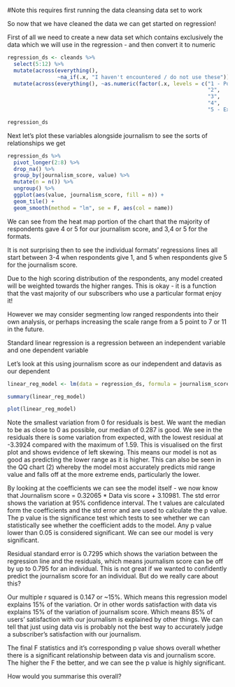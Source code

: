 #Note this requires first running the data cleansing data set to work

So now that we have cleaned the data we can get started on regression!

First of all we need to create a new data set which contains exclusively the data
which we will use in the regression - and then convert it to numeric

```r
regression_ds <- cleands %>% 
  select(5:12) %>% 
  mutate(across(everything(), 
                ~na_if(.x, "I haven't encountered / do not use these"))) %>% 
  mutate(across(everything(), ~as.numeric(factor(.x, levels = c("1 - Poor",
                                                                "2",
                                                                "3",
                                                                "4",
                                                                "5 - Excellent")))))

regression_ds
```
Next let's plot these variables alongside journalism to see the sorts of relationships
we get

```r
regression_ds %>% 
  pivot_longer(2:8) %>% 
  drop_na() %>% 
  group_by(journalism_score, value) %>% 
  mutate(n = n()) %>% 
  ungroup() %>% 
  ggplot(aes(value, journalism_score, fill = n)) +
  geom_tile() +
  geom_smooth(method = "lm", se = F, aes(col = name))
```

We can see from the heat map portion of the chart that the majority of respondents
gave 4 or 5 for our journalism score, and 3,4 or 5 for the formats. 

It is not surprising then to see the individual formats' regressions lines all 
start between 3-4 when respondents give 1, and 5 when respondents give 5 for the 
journalism score.

Due to the high scoring distribution of the respondents, any model created will 
be weighted towards the higher ranges. This is okay - it is a function that the
vast majority of our subscribers who use a particular format enjoy it!

However we may consider segmenting low ranged respondents into their own analysis, 
or perhaps increasing the scale range from a 5 point to 7 or 11 in the future.

Standard linear regression is a regression between an independent variable and one
dependent variable

Let's look at this using journalism score as our independent and datavis as our 
dependent

```r

linear_reg_model <- lm(data = regression_ds, formula = journalism_score ~ formats_datavis)

summary(linear_reg_model)

plot(linear_reg_model)
```
Note the smallest variation from 0 for residuals is best. We want the median to 
be as close to 0 as possible, our median of 0.287 is good. We see in the residuals 
there is some variation from expected, with the lowest residual at -3.3924 compared
with the maximum of 1.59. This is visualised on the first plot and shows evidence 
of left skewing. This means our model is not as good as predicting the lower range
as it is higher. This can also be seen in the QQ chart (2) whereby the model most
accurately predicts mid range value and falls off at the more extreme ends, particularly
the lower.

By looking at the coefficients we can see the model itself - we now know that
Journalism score = 0.32065 * Data vis score + 3.10981. The std error shows the 
variation at 95% confidence interval. The t values are calculated form the coefficients
and the std error and are used to calculate the p value. The p value is the significance
test which tests to see whether we can statistically see whether the coefficient adds
to the model. Any p value lower than 0.05 is considered significant. We can see our 
model is very significant. 


Residual standard error is 0.7295 which shows the variation between the regression line 
and the residuals, which means journalism score can be off by up to 0.795 for an 
individual. This is not great if we wanted to confidently predict the journalism 
score for an individual. But do we really care about this?

Our multiple r squared is 0.147 or ~15%. Which means this regression model explains
15% of the variation. Or in other words satisfaction with data vis explains 15%
of the variation of journalism score. Which means 85% of users' satisfaction with
our journalism is explained by other things. We can tell that just using data vis
is probably not the best way to accurately judge a subscriber's satisfaction with 
our journalism. 

The final F statistics and it's corresponding p value shows overall whether there 
is a significant relationship between data vis and journalism score. The higher 
the F the better, and we can see the p value is highly significant. 

How would you summarise this overall? 


